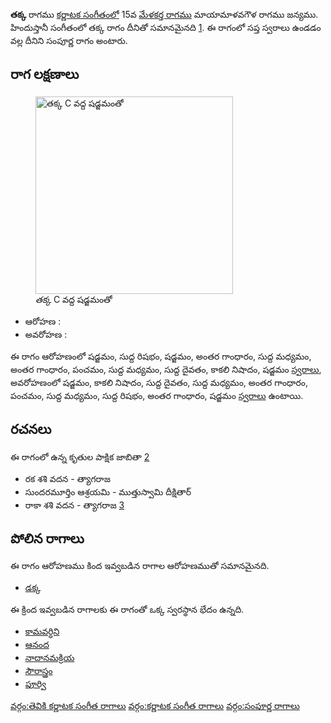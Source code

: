 {{Infobox ragam
	| name          	= తక్క
	| synonym	    	= 
	| mela          	= 
	| chakra        	= 
	| janaka        	= 
	| type          	= సంపూర్ణ
	| arohanam      	= {{svaraC|S|R1|S|G3|M1|G3|P|M1|D1|N3|S'}} 
	| avarohanam    	= {{svaraC|S'|N3|D1|M1|G3|P|M1|R1|G3|S}}
	| jeeva         	=
	| chhaya        	=
	| nyasa         	=
	| vishesha      	= 
	| equivalent  		= తక్క
}}
{{కర్ణాటక సంగీత రాగాలు}}
'''తక్క''' రాగము [[కర్ణాటక సంగీతం]]లో 15వ [[మేళకర్త రాగము]] మాయామాళవగౌళ రాగము జన్యము.  హిందుస్తానీ సంగీతంలో తక్క రాగం దీనితో సమానమైనది [https://karnatik.com/hcragatable.shtml]. ఈ రాగంలో సప్త స్వరాలు ఉండడం వల్ల దీనిని సంపూర్ణ రాగం అంటారు.


==రాగ లక్షణాలు==
[[Image:takka_kb2wiki.png|thumb|right|316px|''తక్క'' C వద్ద షడ్జమంతో]]

* ఆరోహణ : {{svaraC|S|R1|S|G3|M1|G3|P|M1|D1|N3|S'}} 
* అవరోహణ : {{svaraC|S'|N3|D1|M1|G3|P|M1|R1|G3|S}}

ఈ రాగం ఆరోహణంలో షడ్జమం, సుద్ద  రిషభం, షడ్జమం, అంతర గాంధారం, సుద్ద మధ్యమం, అంతర గాంధారం, పంచమం, సుద్ద మధ్యమం, సుద్ద దైవతం, కాకలి  నిషాదం, షడ్జమం [[స్వరాలు]], అవరోహణంలో షడ్జమం, కాకలి  నిషాదం, సుద్ద దైవతం, సుద్ద మధ్యమం, అంతర గాంధారం, పంచమం, సుద్ద మధ్యమం, సుద్ద  రిషభం, అంతర గాంధారం, షడ్జమం [[స్వరాలు]] ఉంటాయి.

==రచనలు==
ఈ రాగంలో ఉన్న కృతుల పాక్షిక జాబితా [https://github.com/ssrihari/ragavardhini/blob/master/ragas/kritis.psv]
* రక  శశి వదన - త్యాగరాజ
* సుందరమూర్తిం ఆశ్రయమి - ముత్తుస్వామి దీక్షితార్
* రాకా శశి వదన - త్యాగరాజ [http://www.karnatik.com/c2742.shtml]




==పోలిన రాగాలు==
ఈ రాగం ఆరోహణము కింద ఇవ్వబడిన రాగాల ఆరోహణముతో సమానమైనది.
* [[ డక్క]]

ఈ క్రింద ఇవ్వబడిన రాగాలకు ఈ రాగంతో ఒక్క స్వరస్థాన భేదం ఉన్నది.
* [[కామవర్ధిని]]
* [[ఆనంద]]
* [[నాదానమక్రియ]]
* [[సౌరాస్త్రం]]
* [[పూర్వి]]



[[వర్గం:తెవికి కర్ణాటక సంగీత రాగాలు]]
[[వర్గం:కర్ణాటక సంగీత రాగాలు]]
[[వర్గం:సంపూర్ణ రాగాలు]]